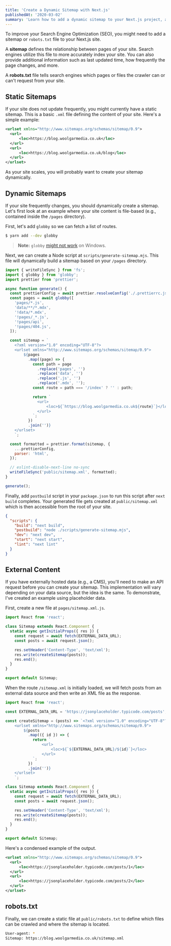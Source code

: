 ```yaml
---
title: 'Create a Dynamic Sitemap with Next.js'
publishedAt: '2020-03-02'
summary: 'Learn how to add a dynamic sitemap to your Next.js project, along with a robots.txt file for optimal SEO.'
---
```


To improve your Search Engine Optimization (SEO), you might need to add a sitemap or `robots.txt` file to your Next.js site.

A **sitemap** defines the relationship between pages of your site. Search engines utilize
this file to more accurately index your site. You can also provide additional information
such as last updated time, how frequently the page changes, and more.

A **robots.txt** file tells search engines which pages or files the crawler can or can't request from your site.

## Static Sitemaps

If your site does not update frequently, you might currently have a static sitemap.
This is a basic `.xml` file defining the content of your site. Here's a simple example:

```xml
<urlset xmlns="http://www.sitemaps.org/schemas/sitemap/0.9">
  <url>
      <loc>https://blog.woolgarmedia.co.uk</loc>
  </url>
  <url>
      <loc>https://blog.woolgarmedia.co.uk/blog</loc>
  </url>
</urlset>
```

As your site scales, you will probably want to create your sitemap dynamically.

## Dynamic Sitemaps

If your site frequently changes, you should dynamically create a sitemap.
Let's first look at an example where your site content is file-based (e.g., contained inside the `/pages` directory).

First, let's add `globby` so we can fetch a list of routes.

```bash
$ yarn add --dev globby
```

> **Note:** `globby` [might not work](https://github.com/leerob/blog.woolgarmedia.co.uk/issues/293) on Windows.

Next, we can create a Node script at `scripts/generate-sitemap.mjs`.
This file will dynamically build a sitemap based on your `/pages` directory.

```js
import { writeFileSync } from 'fs';
import { globby } from 'globby';
import prettier from 'prettier';

async function generate() {
  const prettierConfig = await prettier.resolveConfig('./.prettierrc.js');
  const pages = await globby([
    'pages/*.js',
    'data/**/*.mdx',
    '!data/*.mdx',
    '!pages/_*.js',
    '!pages/api',
    '!pages/404.js',
  ]);

  const sitemap = `
    <?xml version="1.0" encoding="UTF-8"?>
    <urlset xmlns="http://www.sitemaps.org/schemas/sitemap/0.9">
        ${pages
          .map((page) => {
            const path = page
              .replace('pages', '')
              .replace('data', '')
              .replace('.js', '')
              .replace('.mdx', '');
            const route = path === '/index' ? '' : path;

            return `
              <url>
                  <loc>${`https://blog.woolgarmedia.co.uk${route}`}</loc>
              </url>
            `;
          })
          .join('')}
    </urlset>
    `;

  const formatted = prettier.format(sitemap, {
    ...prettierConfig,
    parser: 'html',
  });

  // eslint-disable-next-line no-sync
  writeFileSync('public/sitemap.xml', formatted);
}

generate();
```

Finally, add `postbuild` script in your `package.json` to run this script after `next build` completes.
Your generated file gets created at `public/sitemap.xml` which is then accessible from the root of your site.

```json
{
  "scripts": {
    "build": "next build",
    "postbuild": "node ./scripts/generate-sitemap.mjs",
    "dev": "next dev",
    "start": "next start",
    "lint": "next lint"
  }
}
```

## External Content

If you have externally hosted data (e.g., a CMS), you'll need to make an API request
before you can create your sitemap. This implementation will vary depending on your data source,
but the idea is the same. To demonstrate, I've created an example using placeholder data.

First, create a new file at `pages/sitemap.xml.js`.

```js
import React from 'react';

class Sitemap extends React.Component {
  static async getInitialProps({ res }) {
    const request = await fetch(EXTERNAL_DATA_URL);
    const posts = await request.json();

    res.setHeader('Content-Type', 'text/xml');
    res.write(createSitemap(posts));
    res.end();
  }
}

export default Sitemap;
```

When the route `/sitemap.xml` is initially loaded, we will fetch posts from an external data source
and then write an XML file as the response.

```js
import React from 'react';

const EXTERNAL_DATA_URL = 'https://jsonplaceholder.typicode.com/posts';

const createSitemap = (posts) => `<?xml version="1.0" encoding="UTF-8"?>
    <urlset xmlns="http://www.sitemaps.org/schemas/sitemap/0.9">
        ${posts
          .map(({ id }) => {
            return `
                <url>
                    <loc>${`${EXTERNAL_DATA_URL}/${id}`}</loc>
                </url>
            `;
          })
          .join('')}
    </urlset>
    `;

class Sitemap extends React.Component {
  static async getInitialProps({ res }) {
    const request = await fetch(EXTERNAL_DATA_URL);
    const posts = await request.json();

    res.setHeader('Content-Type', 'text/xml');
    res.write(createSitemap(posts));
    res.end();
  }
}

export default Sitemap;
```

Here's a condensed example of the output.

```xml
<urlset xmlns="http://www.sitemaps.org/schemas/sitemap/0.9">
  <url>
      <loc>https://jsonplaceholder.typicode.com/posts/1</loc>
  </url>
  <url>
      <loc>https://jsonplaceholder.typicode.com/posts/2</loc>
  </url>
</urlset>
```

## robots.txt

Finally, we can create a static file at `public/robots.txt` to define which
files can be crawled and where the sitemap is located.

```bash
User-agent: *
Sitemap: https://blog.woolgarmedia.co.uk/sitemap.xml
```
